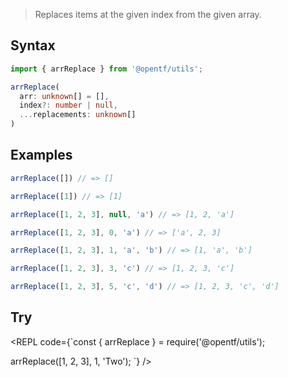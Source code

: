 
> Replaces items at the given index from the given array.

## Syntax

```ts copy
import { arrReplace } from '@opentf/utils';

arrReplace(
  arr: unknown[] = [],
  index?: number | null,
  ...replacements: unknown[]
)
```

## Examples

```ts
arrReplace([]) // => []

arrReplace([1]) // => [1]

arrReplace([1, 2, 3], null, 'a') // => [1, 2, 'a']

arrReplace([1, 2, 3], 0, 'a') // => ['a', 2, 3]

arrReplace([1, 2, 3], 1, 'a', 'b') // => [1, 'a', 'b']

arrReplace([1, 2, 3], 3, 'c') // => [1, 2, 3, 'c']

arrReplace([1, 2, 3], 5, 'c', 'd') // => [1, 2, 3, 'c', 'd']
```

## Try

<REPL code={`const { arrReplace } = require('@opentf/utils');

arrReplace([1, 2, 3], 1, 'Two');
`} />
